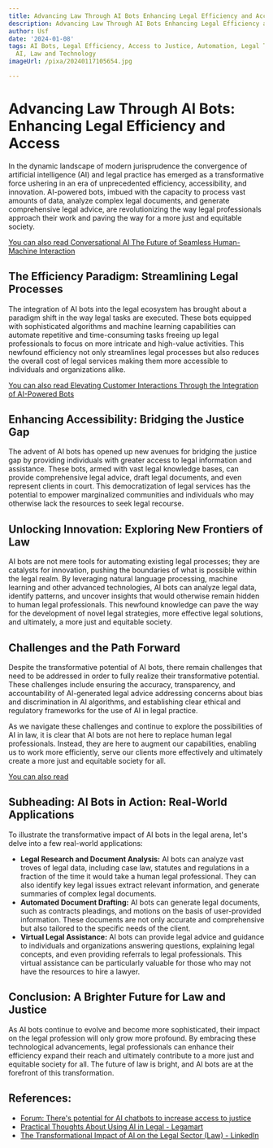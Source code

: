 ```yaml
---
title: Advancing Law Through AI Bots Enhancing Legal Efficiency and Access
description: Advancing Law Through AI Bots Enhancing Legal Efficiency and Access
author: Usf
date: '2024-01-08'
tags: AI Bots, Legal Efficiency, Access to Justice, Automation, Legal Tech, Legal
  AI, Law and Technology
imageUrl: /pixa/20240117105654.jpg

---
```

# Advancing Law Through AI Bots: Enhancing Legal Efficiency and Access

In the dynamic landscape of modern jurisprudence the convergence of artificial  intelligence (AI) and legal practice has emerged as a transformative force ushering in an era of  unprecedented efficiency, accessibility, and innovation. AI-powered bots, imbued with the capacity to process vast amounts of data, analyze  complex legal documents, and generate comprehensive legal advice,  are  revolutionizing the way legal professionals approach their work and paving the  way for a  more just and equitable society.

[You can also read Conversational AI  The Future of Seamless Human-Machine  Interaction](Conversational%20AI%20The%20Future%20of%20Seamless%20Human-Machine%20Interaction)


## The Efficiency Paradigm: Streamlining Legal  Processes

The integration of AI bots into the legal ecosystem has brought about a paradigm shift in  the way legal tasks are executed.  These  bots equipped with sophisticated algorithms and  machine learning capabilities can automate repetitive  and time-consuming tasks freeing up legal professionals to focus on  more intricate and high-value activities. This newfound efficiency not only streamlines legal processes but also reduces the overall cost of legal services making them more accessible to individuals  and organizations alike.

[You  can also  read Elevating Customer Interactions Through the Integration of AI-Powered Bots](Elevating%20Customer%20Interactions%20Through%20the%20Integration%20of%20AI-Powered%20Bots)


## Enhancing Accessibility: Bridging the Justice Gap

The advent of AI bots has opened up new avenues for bridging the justice gap by providing individuals with greater access to legal information and assistance. These bots,  armed with vast legal knowledge bases, can provide comprehensive legal advice, draft legal documents, and even represent clients in court. This democratization of legal  services has  the potential to empower marginalized communities  and individuals who may  otherwise lack  the resources to seek legal recourse.

## Unlocking Innovation:  Exploring  New Frontiers of Law

AI bots are not mere  tools for automating existing legal processes; they are catalysts for innovation, pushing the boundaries of  what is possible within the  legal realm. By leveraging natural language processing, machine learning and other advanced technologies, AI bots can analyze legal data, identify patterns, and uncover insights that would otherwise remain hidden to  human legal professionals. This newfound knowledge can pave the way for the development of novel legal strategies, more effective legal solutions, and ultimately, a more just and  equitable society.

## Challenges and the Path Forward

Despite the transformative potential of AI bots, there remain challenges that need  to be addressed in order to fully realize their transformative potential. These challenges include ensuring the accuracy, transparency,  and accountability of AI-generated legal advice addressing concerns about bias and discrimination  in AI algorithms, and establishing clear ethical and  regulatory frameworks for the use of AI in legal practice.

As we  navigate these challenges and continue to explore the possibilities  of AI in law, it is clear that  AI bots are not here to replace human legal professionals. Instead, they are here to  augment our capabilities, enabling us to work more efficiently, serve our  clients more  effectively and ultimately create  a more just and equitable  society  for all.

[You can also read ]()


##  Subheading: AI Bots in Action: Real-World Applications

To  illustrate the transformative impact of  AI bots in the legal arena, let's delve into a few  real-world  applications:

- **Legal Research and Document Analysis:** AI bots  can  analyze vast troves of legal data, including case law, statutes and regulations in a fraction of the time it would take a  human legal professional. They can also identify key legal issues extract relevant information, and generate summaries of  complex legal documents.
- **Automated Document Drafting:** AI bots can generate  legal documents, such as contracts pleadings, and motions on  the  basis of user-provided information. These documents are not only  accurate and comprehensive but also tailored to the specific needs of the  client.
- **Virtual Legal Assistance:** AI bots can provide legal advice and guidance to individuals and organizations answering questions, explaining legal concepts, and even providing referrals to legal professionals. This virtual assistance can  be particularly valuable for those who may not have the resources to hire a lawyer.

## Conclusion: A Brighter Future for Law and Justice

As AI bots continue to evolve and become  more sophisticated, their  impact on the legal profession will only grow more profound. By  embracing these  technological advancements, legal professionals can enhance  their efficiency expand  their reach and ultimately contribute to  a more just and  equitable society for all. The future of  law is bright, and AI bots are  at the forefront of this transformation.

## References:
- [Forum: There's potential for AI chatbots to increase access to justice](https://www.thomsonreuters.com/en-us/posts/legal/forum-spring-2023-ai-chatbots/)
- [Practical Thoughts About Using AI in Legal - Legamart](https://legamart.com/articles/using-ai-in-legal/)
- [The Transformational Impact of AI on the Legal Sector (Law) - LinkedIn](https://www.linkedin.com/pulse/revolutionising-law-unpacking-transformational-impact-james-quick)
